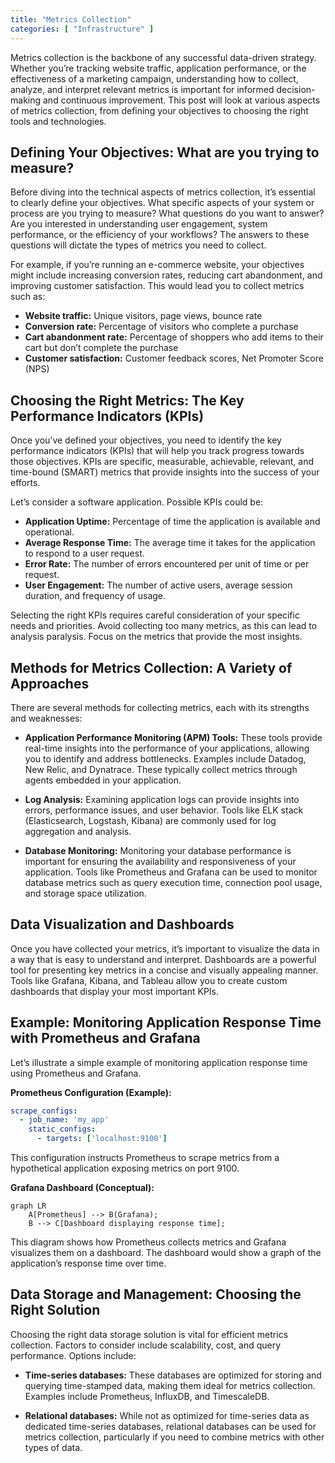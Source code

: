 ```yaml
---
title: "Metrics Collection"
categories: [ "Infrastructure" ]
---
```



Metrics collection is the backbone of any successful data-driven strategy. Whether you're tracking website traffic, application performance, or the effectiveness of a marketing campaign, understanding how to collect, analyze, and interpret relevant metrics is important for informed decision-making and continuous improvement. This post will look at various aspects of metrics collection, from defining your objectives to choosing the right tools and technologies.

## Defining Your Objectives: What are you trying to measure?

Before diving into the technical aspects of metrics collection, it's essential to clearly define your objectives. What specific aspects of your system or process are you trying to measure? What questions do you want to answer? Are you interested in understanding user engagement, system performance, or the efficiency of your workflows? The answers to these questions will dictate the types of metrics you need to collect.

For example, if you're running an e-commerce website, your objectives might include increasing conversion rates, reducing cart abandonment, and improving customer satisfaction. This would lead you to collect metrics such as:

-   **Website traffic:** Unique visitors, page views, bounce rate
-   **Conversion rate:** Percentage of visitors who complete a purchase
-   **Cart abandonment rate:** Percentage of shoppers who add items to their cart but don't complete the purchase
-   **Customer satisfaction:** Customer feedback scores, Net Promoter Score (NPS)

## Choosing the Right Metrics: The Key Performance Indicators (KPIs)

Once you've defined your objectives, you need to identify the key performance indicators (KPIs) that will help you track progress towards those objectives. KPIs are specific, measurable, achievable, relevant, and time-bound (SMART) metrics that provide insights into the success of your efforts.

Let's consider a software application. Possible KPIs could be:

-   **Application Uptime:** Percentage of time the application is available and operational.
-   **Average Response Time:** The average time it takes for the application to respond to a user request.
-   **Error Rate:** The number of errors encountered per unit of time or per request.
-   **User Engagement:** The number of active users, average session duration, and frequency of usage.

Selecting the right KPIs requires careful consideration of your specific needs and priorities. Avoid collecting too many metrics, as this can lead to analysis paralysis. Focus on the metrics that provide the most insights.


## Methods for Metrics Collection: A Variety of Approaches

There are several methods for collecting metrics, each with its strengths and weaknesses:

-   **Application Performance Monitoring (APM) Tools:** These tools provide real-time insights into the performance of your applications, allowing you to identify and address bottlenecks. Examples include Datadog, New Relic, and Dynatrace. These typically collect metrics through agents embedded in your application.

-   **Log Analysis:** Examining application logs can provide insights into errors, performance issues, and user behavior.
 Tools like ELK stack (Elasticsearch, Logstash, Kibana) are commonly used for log aggregation and analysis.

-   **Database Monitoring:** Monitoring your database performance is important for ensuring the availability and responsiveness of your application. Tools like Prometheus and Grafana can be used to monitor database metrics such as query execution time, connection pool usage, and storage space utilization.

## Data Visualization and Dashboards

Once you have collected your metrics, it's important to visualize the data in a way that is easy to understand and interpret. Dashboards are a powerful tool for presenting key metrics in a concise and visually appealing manner. Tools like Grafana, Kibana, and Tableau allow you to create custom dashboards that display your most important KPIs.

## Example: Monitoring Application Response Time with Prometheus and Grafana

Let's illustrate a simple example of monitoring application response time using Prometheus and Grafana.

**Prometheus Configuration (Example):**

``` yaml
scrape_configs:
  - job_name: 'my_app'
    static_configs:
      - targets: ['localhost:9100']
```

This configuration instructs Prometheus to scrape metrics from a hypothetical application exposing metrics on port 9100.

**Grafana Dashboard (Conceptual):**

```mermaid
graph LR
    A[Prometheus] --> B(Grafana);
    B --> C[Dashboard displaying response time];
```

This diagram shows how Prometheus collects metrics and Grafana visualizes them on a dashboard. The dashboard would show a graph of the application's response time over time.

## Data Storage and Management: Choosing the Right Solution

Choosing the right data storage solution is vital for efficient metrics collection. Factors to consider include scalability, cost, and query performance. Options include:

-   **Time-series databases:** These databases are optimized for storing and querying time-stamped data, making them ideal for metrics collection. Examples include Prometheus, InfluxDB, and TimescaleDB.

-   **Relational databases:** While not as optimized for time-series data as dedicated time-series databases, relational databases can be used for metrics collection, particularly if you need to combine metrics with other types of data.



